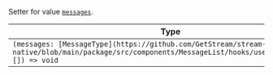Setter for value [`messages`](../../../contexts/image-gallery-context.mdx#messages).

| Type                                                                                                                                                              |
| ----------------------------------------------------------------------------------------------------------------------------------------------------------------- |
| `(messages: [MessageType](https://github.com/GetStream/stream-chat-react-native/blob/main/package/src/components/MessageList/hooks/useMessageList.ts)[]) => void` |

